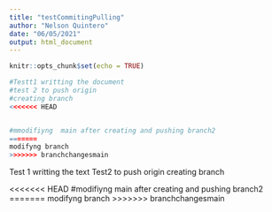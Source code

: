 ```yaml
---
title: "testCommitingPulling"
author: "Nelson Quintero"
date: "06/05/2021"
output: html_document
---
```


```r
knitr::opts_chunk$set(echo = TRUE)
```


```r
#Testt1 writting the document
#test 2 to push origin
#creating branch
<<<<<<< HEAD


#mmodifiyng  main after creating and pushing branch2
=======
modifyng branch
>>>>>>> branchchangesmain
```

Test 1 writting the text
Test2  to push origin 
creating branch

<<<<<<< HEAD
#modifiyng  main after creating and pushing branch2
=======
modifyng branch
>>>>>>> branchchangesmain
